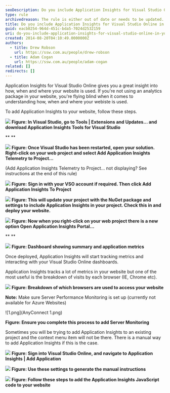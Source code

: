 ```yaml
---
seoDescription: Do you include Application Insights for Visual Studio Online in your website to gain valuable insights into how users interact with it?
type: rule
archivedreason: The rule is either out of date or needs to be updated.
title: Do you include Application Insights for Visual Studio Online in your website?
guid: eacb0254-964d-451c-bda5-7024d2532159
uri: do-you-include-application-insights-for-visual-studio-online-in-your-website
created: 2014-08-20T04:10:49.0000000Z
authors:
  - title: Drew Robson
    url: https://ssw.com.au/people/drew-robson
  - title: Adam Cogan
    url: https://ssw.com.au/people/adam-cogan
related: []
redirects: []
---
```


Application Insights for Visual Studio Online gives you a great insight into how, when and where your website is used.
If you're not using an analytics package in your website, you're flying blind when it comes to understanding how, when and where your webiste is used.

To add Application Insights to your website, follow these steps.

![](apin1-compressor.png)
**Figure: In Visual Studio, go to Tools | Extensions and Updates... and download Application Insights Tools for Visual Studio**

\*\*
\*\*

![](apin5-compressor.png)
**Figure: Once Visual Studio has been restarted, open your solution. Right-click on your web project and select Add Application Insights Telemetry to Project...**

(Add Application Insights Telemetry to Project... not displaying? See instructions at the end of this rule)

![](apin6-compressor.png)
**Figure:** **Sign in with your VSO account if required. Then click Add Application Insights To Project**

![](apin7-compressor.png)
**Figure: This will update your project with the NuGet package and settings to include Application Insights in your project. Check this in and deploy your website.**

![](apin9-compressor.png)
**Figure: Now when you right-click on your web project there is a new option Open Application Insights Portal...**

\*\*
\*\*

![](apin10-compressor.png)
**Figure: Dashboard showing summary and application metrics**

Once deployed, Application Insights will start tracking metrics and interacting with your Visual Studio Online dashboards.

Application Insights tracks a lot of metrics in your website but one of the most useful is the breakdown of visits by each browser (IE, Chrome etc).

![](apin4-compressor.png)
**Figure: Breakdown of which browsers are used to access your website**

**Note:** Make sure Server Performance Monitoring is set up (currently not available for Azure Websites)

![1.png](AnyConnect 1.png)

**Figure: Ensure you complete this process to add Server Monitoring**

Sometimes you will be trying to add Application Insights to an existing project and the context menu item will not be there. There is a manual way to add Application Insights if this is the case.

![](2014-09-05_14-49-56-compressor.png)
**Figure: Sign into Visual Studio Online, and navigate to Application Insights | Add Application**

![](2014-09-05_14-59-06-compressor.png)
**Figure: Use these settings to generate the manual instructions**

![](2014-09-05_15-26-32-compressor.png)
**Figure: Follow these steps to add the Application Insights JavaScript code to your website**